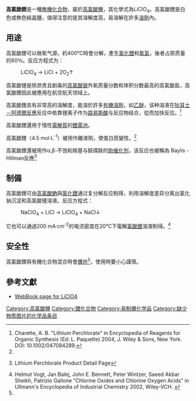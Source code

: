 {{grammar|time=2011-08-05T01:39:13+00:00}}
{{noteTA
|T=zh:高氯酸鋰;zh-hk:高氯酸鋰;zh-hans:高氯酸锂; zh-tw:過氯酸鋰;
|1=zh-hk:高氯酸;zh-hans:高氯酸; zh-tw:過氯酸;
|2=zh:鈁; zh-hans:钫; zh-hant:鍅;
|3=zh:钫; zh-hans:钫; zh-hant:鍅;
|4=zh:鍅; zh-hans:钫; zh-hant:鍅;
|5=zh-hans:砹;zh-hk:砈;zh-tw:砈;
}}
{{chembox
| verifiedrevid = 402204571
|   ImageFile = Lithium perchlorate.png
|   ImageSize = 150px
|   ImageName = 高氯酸鋰
|   IUPACName = Lithium perchlorate
|   OtherNames = Perchloric acid, lithium salt
| Section1 = {{Chembox Identifiers
|   ChemSpiderID_Ref = {{chemspidercite|correct|chemspider}}
| ChemSpiderID = 133514
| InChI = 1/ClHO4.Li/c2-1(3,4)5;/h(H,2,3,4,5);/q;+1/p-1
| InChIKey = MHCFAGZWMAWTNR-REWHXWOFAR
| SMILES = [Li+].[O-]Cl(=O)(=O)=O
| StdInChI_Ref = {{stdinchicite|correct|chemspider}}
| StdInChI = 1S/ClHO4.Li/c2-1(3,4)5;/h(H,2,3,4,5);/q;+1/p-1
| StdInChIKey_Ref = {{stdinchicite|correct|chemspider}}
| StdInChIKey = MHCFAGZWMAWTNR-UHFFFAOYSA-M
| CASNo = 7791-03-9
|    CASNo_Ref = {{cascite|correct|CAS}}
|   PubChem = 151488
}}
| Section2 = {{Chembox Properties
|   Formula = LiClO<sub>4</sub>
|   MolarMass = 106.39 g/mol
|   Appearance = 白色結晶
|   Odor = 无味
|   Density = 2.42 g/cm<sup>3</sup>（固体）
|   Solubility = 60 g/100 mL
|   SolubleOther = 能溶解在非常多不同的溶劑
|   Solvent = 有機溶劑
|   MeltingPt = 236 °C
|   BoilingPt = 430 °C（分解）
  }}
| Section3 = {{Chembox Structure
|   Coordination = 
|   CrystalStruct = 
  }}
| Section4 = {{Chembox Thermochemistry
| DeltaHf = -3.581 kJ/g
| DeltaHc = 
| Entropy = 
| HeatCapacity = 
  }}
| Section7 = {{Chembox Hazards
|   ExternalMSDS = [http://hazard.com/msds/mf/baker/baker/files/l7000.htm External MSDS]
|   MainHazards = 氧化劑，刺激性
|   NFPA-H = 2 | NFPA-F = 0 | NFPA-R = 0 | NFPA-O = OX
  }}
| Section8 = {{Chembox Related
|   OtherAnions = [[氯化鋰|氯化鋰]]<br/>[[亞氯酸鋰|亞氯酸鋰]]<br/>[[氯酸鋰|氯酸鋰]]
|   OtherCations = {{鹼金屬相關化學品|高氯酸}}
  }}
}}
'''高氯酸鋰'''是一種[[無機化合物|無機化合物]]，屬於[[高氯酸鹽|高氯酸鹽]]，其化學式為LiClO<sub>4</sub>。高氯酸鋰是白色或無色結晶鹽，值得注意的是其溶解度高，易溶解在許多[[溶劑|溶劑]]內。

==用途==
高氯酸鋰可以做氧气源，約400℃時會分解，產生[[氯化鋰|氯化鋰]]和[[氧氣|氧氣]]，後者占原质量的60％。反应方程式为：
:LiClO<sub>4</sub> → LiCl + 2O<sub>2</sub>↑

高氯酸锂是除昂贵且剧毒的[[高氯酸铍|高氯酸铍]]外氧质量分数和体积分数最高的高氯酸盐，高氯酸鋰因此被應用在航空航天领域上。

高氯酸鋰具有非常高的溶解度，能溶於許多[[有機溶劑|有機溶劑]]，如[[乙醚|乙醚]]，该种溶液在[[狄耳士－阿德爾反應|狄耳士－阿德爾反應]]反应中依靠锂离子作为[[路易斯酸|路易斯酸]]与反应物结合，從而加快反应。<ref name=":0">Charette, A. B. "Lithium Perchlorate" in Encyclopedia of Reagents for Organic Synthesis (Ed: L. Paquette) 2004, J. Wiley & Sons, New York. DOI: 10.1002/047084289.</ref>

高氯酸鋰還用于惰性[[電解質|電解質]]的[[鋰電池|鋰電池]]。

高氯酸鋰（4.5 mol·L<sup>-1</sup>）被用作離液劑，使蛋白質變性。<ref name=":0" />

高氯酸鋰還被用作α,β-不饱和羰基与醛偶联的[[催化剂|助催化剂]]，该反应也被稱為 Baylis - Hillman反應<ref>{{cite web |url=https://www.sigmaaldrich.com/US/en/product/sigald/205281 |title=存档副本 |accessdate=2008-10-13 |deadurl=yes |archiveurl=https://web.archive.org/web/20080919070426/https://www.sigmaaldrich.com/US/en/product/sigald/205281 |archivedate=2008-09-19 }} Lithium Perchlorate Product Detail Page </ref>

== 制備 ==
高氯酸鋰可由[[高氯酸鈉|高氯酸鈉]]與[[氯化鋰|氯化鋰]]通过复分解反应制得，利用溶解度差异分离出氯化钠沉淀和高氯酸锂溶液。反应方程式：
:NaClO<sub>4</sub> + LiCl → LiClO<sub>4</sub> + NaCl↓

它也可以通過200 mA·cm<sup>-2</sup>的电流密度在20℃下電解[[氯酸鋰|氯酸鋰]]溶液制得。<ref name=Vogt>Helmut Vogt, Jan Balej, John E. Bennett, Peter Wintzer, Saeed Akbar Sheikh, Patrizio Gallone “Chlorine Oxides and Chlorine Oxygen Acids” in Ullmann's Encyclopedia of Industrial Chemistry 2002, Wiley-VCH. {{DOI|10.1002/14356007.a06_483}}</ref>

==安全性==
高氯酸鋰與有機化合物混合時會[[爆炸|爆炸]]<ref name=Vogt/>，使用時要小心謹慎。

==參考文獻==
* [http://webbook.nist.gov/cgi/cbook.cgi?ID=C7791039 WebBook page for LiClO4] {{Wayback|url=http://webbook.nist.gov/cgi/cbook.cgi?ID=C7791039 |date=20170914172721 }}
{{reflist}}

{{鋰化合物}}
{{過氯酸鹽}}

[[Category:高氯酸鹽|Category:高氯酸鹽]]
[[Category:鋰化合物|Category:鋰化合物]]
[[Category:易制爆化学品|Category:易制爆化学品]]
[[Category:缺少物质图片的化学品条目|Category:缺少物质图片的化学品条目]]